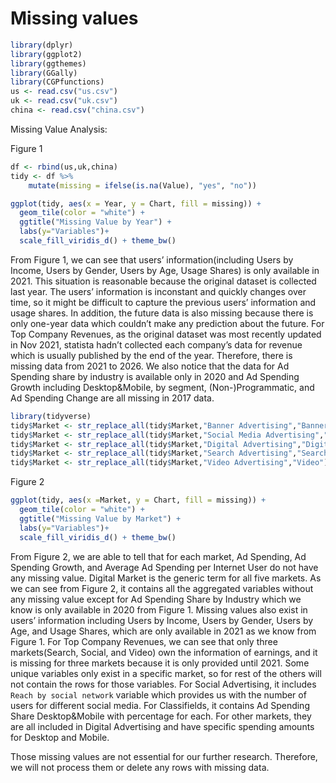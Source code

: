 # Missing values

```r
library(dplyr)
library(ggplot2)
library(ggthemes)
library(GGally)
library(CGPfunctions)
us <- read.csv("us.csv")
uk <- read.csv("uk.csv")
china <- read.csv("china.csv")
```

Missing Value Analysis: 

Figure 1
```r
df <- rbind(us,uk,china)
tidy <- df %>% 
    mutate(missing = ifelse(is.na(Value), "yes", "no"))

ggplot(tidy, aes(x = Year, y = Chart, fill = missing)) +
  geom_tile(color = "white") + 
  ggtitle("Missing Value by Year") +
  labs(y="Variables")+
  scale_fill_viridis_d() + theme_bw()

```

From Figure 1, we can see that users' information(including Users by Income, Users by Gender, Users by Age, Usage Shares) is only available in 2021. This situation is reasonable because the original dataset is collected last year. The users' information is inconstant and quickly changes over time, so it might be difficult to capture the previous users' information and usage shares. In addition, the future data is also missing because there is only one-year data which couldn't make any prediction about the future. 
For Top Company Revenues, as the original dataset was most recently updated in Nov 2021, statista hadn't collected each company's data for revenue which is usually published by the end of the year. Therefore, there is missing data from 2021 to 2026. 
We also notice that the data for Ad Spending share by industry is available only in 2020 and Ad Spending Growth including Desktop&Mobile, by segment, (Non-)Programmatic, and Ad Spending Change are all missing in 2017 data. 

```r
library(tidyverse)
tidy$Market <- str_replace_all(tidy$Market,"Banner Advertising","Banner")
tidy$Market <- str_replace_all(tidy$Market,"Social Media Advertising","Social")
tidy$Market <- str_replace_all(tidy$Market,"Digital Advertising","Digital")
tidy$Market <- str_replace_all(tidy$Market,"Search Advertising","Search")
tidy$Market <- str_replace_all(tidy$Market,"Video Advertising","Video")
```

Figure 2 
```r
ggplot(tidy, aes(x =Market, y = Chart, fill = missing)) +
  geom_tile(color = "white") + 
  ggtitle("Missing Value by Market") +
  labs(y="Variables")+
  scale_fill_viridis_d() + theme_bw()
```

From Figure 2, we are able to tell that for each market, Ad Spending, Ad Spending Growth, and Average Ad Spending per Internet User do not have any missing value. Digital Market is the generic term for all five markets. As we can see from Figure 2, it contains all the aggregated variables without any missing value except for Ad Spending Share by Industry which we know is only available in 2020 from Figure 1. 
Missing values also exist in users' information including Users by Income, Users by Gender, Users by Age, and Usage Shares, which are only available in 2021 as we know from Figure 1. For Top Company Revenues, we can see that only three markets(Search, Social, and Video) own the information of earnings, and it is missing for three markets because it is only provided until 2021. 
Some unique variables only exist in a specific market, so for rest of the others will not contain the rows for those variables. For Social Advertising, it includes `Reach by social network` variable which provides us with the number of users for different social media. 
For Classifields, it contains Ad Spending Share Desktop&Mobile with percentage for each. For other markets, they are all included in Digital Advertising and have specific spending amounts for Desktop and Mobile. 

Those missing values are not essential for our further research. Therefore, we will not process them or delete any rows with missing data. 